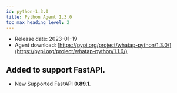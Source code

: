 ```yaml
---
id: python-1.3.0
title: Python Agent 1.3.0
toc_max_heading_level: 2
---
```



-   Release date: 2023-01-19
-   Agent download: [https://pypi.org/project/whatap-python/1.3.0/](https://pypi.org/project/whatap-python/1.1.6/)

## Added to support FastAPI.

-   <Status>New</Status> Supported FastAPI <b>0.89.1</b>.

<!-- 
## 배포 내역

배포일: 2023-01-19

* <Status>New</Status> FastAPI 0.89.1 버전 지원을 추가 했습니다.


## 다운로드

* Agent download: https://pypi.org/project/whatap-python/1.3.0/

-->
